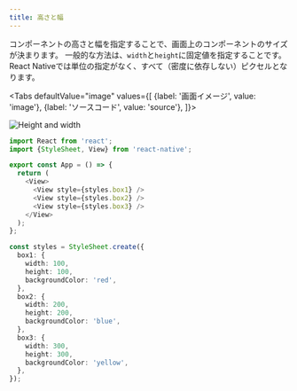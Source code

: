 ```yaml
---
title: 高さと幅
---
```



コンポーネントの高さと幅を指定することで、画面上のコンポーネントのサイズが決まります。
一般的な方法は、`width`と`height`に固定値を指定することです。
React Nativeでは単位の指定がなく、すべて（密度に依存しない）ピクセルとなります。

<!-- textlint-disable ja-technical-writing/sentence-length,ja-technical-writing/max-comma -->

<Tabs
  defaultValue="image"
  values={[
    {label: '画面イメージ', value: 'image'},
    {label: 'ソースコード', value: 'source'},
  ]}>

<!-- textlint-enable ja-technical-writing/sentence-length,ja-technical-writing/max-comma -->

<TabItem value="image">

![Height and width](height-and-width.png)

</TabItem>

<TabItem value="source">

```typescript jsx title="/src/App.tsx"
import React from 'react';
import {StyleSheet, View} from 'react-native';

export const App = () => {
  return (
    <View>
      <View style={styles.box1} />
      <View style={styles.box2} />
      <View style={styles.box3} />
    </View>
  );
};

const styles = StyleSheet.create({
  box1: {
    width: 100,
    height: 100,
    backgroundColor: 'red',
  },
  box2: {
    width: 200,
    height: 200,
    backgroundColor: 'blue',
  },
  box3: {
    width: 300,
    height: 300,
    backgroundColor: 'yellow',
  },
});
```

</TabItem>
</Tabs>
